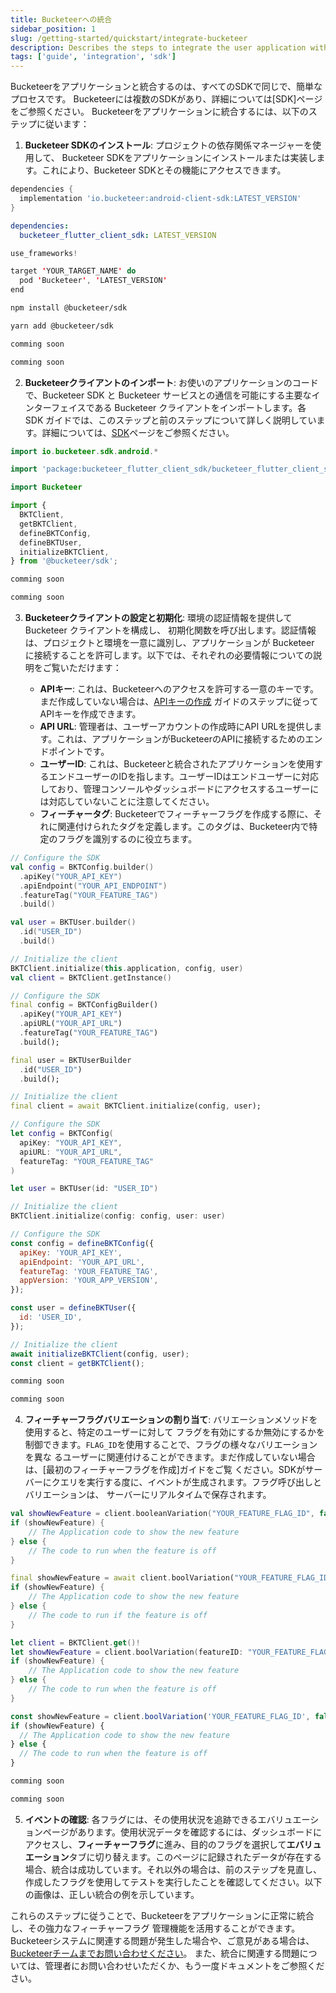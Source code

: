 ```yaml
---
title: Bucketeerへの統合
sidebar_position: 1
slug: /getting-started/quickstart/integrate-bucketeer
description: Describes the steps to integrate the user application with Bucketeer.
tags: ['guide', 'integration', 'sdk']
---
```



Bucketeerをアプリケーションと統合するのは、すべてのSDKで同じで、簡単なプロセスです。
Bucketeerには複数のSDKがあり、詳細については[SDK]ページをご参照ください。
Bucketeerをアプリケーションに統合するには、以下のステップに従います：

1. **Bucketeer SDKのインストール**: プロジェクトの依存関係マネージャーを使用して、
Bucketeer SDKをアプリケーションにインストールまたは実装します。これにより、Bucketeer SDKとその機能にアクセスできます。

<Tabs groupId="integrate-buckteer-platform">
<TabItem value="kt" label="Android">

```groovy showLineNumbers
dependencies {
  implementation 'io.bucketeer:android-client-sdk:LATEST_VERSION'
}
```

</TabItem>
<TabItem value="dart" label="Flutter">

```yaml showLineNumbers
dependencies:
  bucketeer_flutter_client_sdk: LATEST_VERSION
```

</TabItem>
<TabItem value="swift" label="iOS">

```swift showLineNumbers
use_frameworks!

target 'YOUR_TARGET_NAME' do
  pod 'Bucketeer', 'LATEST_VERSION'
end
```

</TabItem>
<TabItem value="js" label="JavaScript (npm)">

```sh showLineNumbers
npm install @bucketeer/sdk
```

</TabItem>
<TabItem value="js-yarn" label="JavaScript (yarn)">

```sh showLineNumbers
yarn add @bucketeer/sdk
```

</TabItem>
<TabItem value="go" label="Go">

```sh showLineNumbers
comming soon
```

</TabItem>
<TabItem value="node-js" label="Node JS">

```sh showLineNumbers
comming soon
```

</TabItem>
</Tabs>

2. **Bucketeerクライアントのインポート**: お使いのアプリケーションのコードで、Bucketeer SDK と Bucketeer サービスとの通信を可能にする主要なインターフェイスである Bucketeer クライアントをインポートします。各 SDK ガイドでは、このステップと前のステップについて詳しく説明しています。詳細については、[SDK](/sdk)ページをご参照ください。

<Tabs groupId="integrate-buckteer-platform">
<TabItem value="kt" label="Android">

```kotlin showLineNumbers
import io.bucketeer.sdk.android.*
```

</TabItem>
<TabItem value="dart" label="Flutter">

```dart showLineNumbers
import 'package:bucketeer_flutter_client_sdk/bucketeer_flutter_client_sdk.dart';
```

</TabItem>
<TabItem value="swift" label="iOS">

```swift showLineNumbers
import Bucketeer
```

</TabItem>
<TabItem value="js" label="JavaScript">

```js showLineNumbers
import {
  BKTClient,
  getBKTClient,
  defineBKTConfig,
  defineBKTUser,
  initializeBKTClient,
} from '@bucketeer/sdk';
```

</TabItem>
<TabItem value="go" label="Go">

```sh showLineNumbers
comming soon
```

</TabItem>
<TabItem value="node-js" label="Node JS">

```sh showLineNumbers
comming soon
```

</TabItem>
</Tabs>

3. **Bucketeerクライアントの設定と初期化**: 環境の認証情報を提供して Bucketeer クライアントを構成し、
初期化関数を呼び出します。認証情報は、プロジェクトと環境を一意に識別し、アプリケーションが Bucketeer 
に接続することを許可します。以下では、それぞれの必要情報についての説明をご覧いただけます：

   - **APIキー**: これは、Bucketeerへのアクセスを許可する一意のキーです。まだ作成していない場合は、[APIキーの作成](/getting-started/quickstart/create-an-api-key) ガイドのステップに従ってAPIキーを作成できます。
   - **API URL**: 管理者は、ユーザーアカウントの作成時にAPI URLを提供します。これは、アプリケーションがBucketeerのAPIに接続するためのエンドポイントです。
   - **ユーザーID**: これは、Bucketeerと統合されたアプリケーションを使用するエンドユーザーのIDを指します。ユーザーIDはエンドユーザーに対応しており、管理コンソールやダッシュボードにアクセスするユーザーには対応していないことに注意してください。
   - **フィーチャータグ**: Bucketeerでフィーチャーフラグを作成する際に、それに関連付けられたタグを定義します。このタグは、Bucketeer内で特定のフラグを識別するのに役立ちます。


<Tabs groupId="integrate-buckteer-platform">
<TabItem value="kt" label="Android">

```kotlin showLineNumbers
// Configure the SDK
val config = BKTConfig.builder()
  .apiKey("YOUR_API_KEY")
  .apiEndpoint("YOUR_API_ENDPOINT")
  .featureTag("YOUR_FEATURE_TAG")
  .build()

val user = BKTUser.builder()
  .id("USER_ID")
  .build()

// Initialize the client
BKTClient.initialize(this.application, config, user)
val client = BKTClient.getInstance()
```

</TabItem>
<TabItem value="dart" label="Flutter">

```dart showLineNumbers
// Configure the SDK
final config = BKTConfigBuilder()
  .apiKey("YOUR_API_KEY")
  .apiURL("YOUR_API_URL")
  .featureTag("YOUR_FEATURE_TAG")
  .build();

final user = BKTUserBuilder
  .id("USER_ID")
  .build();

// Initialize the client
final client = await BKTClient.initialize(config, user);
```

</TabItem>
<TabItem value="swift" label="iOS">

```swift showLineNumbers
// Configure the SDK
let config = BKTConfig(
  apiKey: "YOUR_API_KEY",
  apiURL: "YOUR_API_URL",
  featureTag: "YOUR_FEATURE_TAG"
)

let user = BKTUser(id: "USER_ID")

// Initialize the client
BKTClient.initialize(config: config, user: user)
```

</TabItem>
<TabItem value="js" label="JavaScript">

```js showLineNumbers
// Configure the SDK
const config = defineBKTConfig({
  apiKey: 'YOUR_API_KEY',
  apiEndpoint: 'YOUR_API_URL',
  featureTag: 'YOUR_FEATURE_TAG',
  appVersion: 'YOUR_APP_VERSION',
});

const user = defineBKTUser({
  id: 'USER_ID',
});

// Initialize the client
await initializeBKTClient(config, user);
const client = getBKTClient();
```

</TabItem>
<TabItem value="go" label="Go">

```sh showLineNumbers
comming soon
```

</TabItem>
<TabItem value="node-js" label="Node JS">

```sh showLineNumbers
comming soon
```

</TabItem>
</Tabs>

4. **フィーチャーフラグバリエーションの割り当て**: バリエーションメソッドを使用すると、特定のユーザーに対して
フラグを有効にするか無効にするかを制御できます。`FLAG_ID`を使用することで、フラグの様々なバリエーションを異な
るユーザーに関連付けることができます。まだ作成していない場合は、[最初のフィーチャーフラグを作成]ガイドをご覧
ください。SDKがサーバーにクエリを実行する度に、イベントが生成されます。フラグ呼び出しとバリエーションは、
サーバーにリアルタイムで保存されます。

<Tabs groupId="integrate-buckteer-platform">
<TabItem value="kt" label="Android">

```kotlin showLineNumbers
val showNewFeature = client.booleanVariation("YOUR_FEATURE_FLAG_ID", false)
if (showNewFeature) {
    // The Application code to show the new feature
} else {
    // The code to run when the feature is off
}
```

</TabItem>
<TabItem value="dart" label="Flutter">

```dart showLineNumbers
final showNewFeature = await client.boolVariation("YOUR_FEATURE_FLAG_ID", false);
if (showNewFeature) {
    // The Application code to show the new feature
} else {
    // The code to run if the feature is off
}
```

</TabItem>
<TabItem value="swift" label="iOS">

```swift showLineNumbers
let client = BKTClient.get()!
let showNewFeature = client.boolVariation(featureID: "YOUR_FEATURE_FLAG_ID", defaultValue: false)
if (showNewFeature) {
    // The Application code to show the new feature
} else {
    // The code to run when the feature is off
}
```

</TabItem>
<TabItem value="js" label="JavaScript">

```js showLineNumbers
const showNewFeature = client.boolVariation('YOUR_FEATURE_FLAG_ID', false);
if (showNewFeature) {
  // The Application code to show the new feature
} else {
  // The code to run when the feature is off
}
```

</TabItem>
<TabItem value="go" label="Go">

```sh showLineNumbers
comming soon
```

</TabItem>
<TabItem value="node-js" label="Node JS">

```sh showLineNumbers
comming soon
```

</TabItem>
</Tabs>

5. **イベントの確認**: 各フラグには、その使用状況を追跡できるエバリュエーションページがあります。使用状況データを確認するには、ダッシュボードにアクセスし、**フィーチャーフラグ**に進み、目的のフラグを選択して**エバリュエーション**タブに切り替えます。このページに記録されたデータが存在する場合、統合は成功しています。それ以外の場合は、前のステップを見直し、作成したフラグを使用してテストを実行したことを確認してください。以下の画像は、正しい統合の例を示しています。

<CenteredImg
  imgURL="img/getting-started/quickstart/evaluation-panel-24h.png"
  alt="Evaluation panel 24h"
  wSize="100%"
/>

これらのステップに従うことで、Bucketeerをアプリケーションに正常に統合し、その強力なフィーチャーフラグ
管理機能を活用することができます。Bucketeerシステムに関連する問題が発生した場合や、ご意見がある場合は、
[Bucketeerチームまでお問い合わせください](https://app.slack.com/client/T08PSQ7BQ/C043026BME1)。
また、統合に関連する問題については、管理者にお問い合わせいただくか、もう一度ドキュメントをご参照ください。
